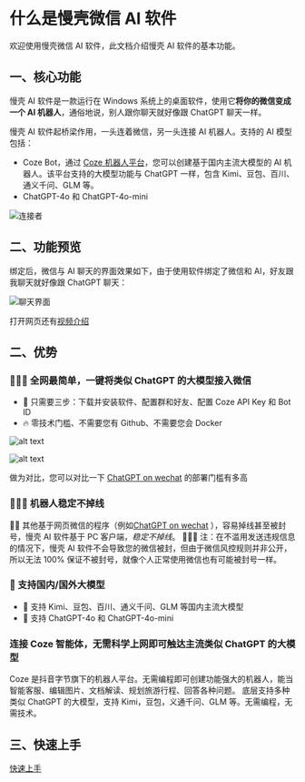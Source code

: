# 什么是慢壳微信 AI 软件

欢迎使用慢壳微信 AI 软件，此文档介绍慢壳 AI 软件的基本功能。

## 一、核心功能

慢壳 AI 软件是一款运行在 Windows 系统上的桌面软件，使用它**将你的微信变成一个 AI 机器人**，通俗地说，别人跟你聊天就好像跟 ChatGPT 聊天一样。

慢壳 AI 软件起桥梁作用，一头连着微信，另一头连接 AI 机器人。支持的 AI 模型包括：

- Coze Bot，通过 [Coze 机器人平台](https://www.coze.cn/)，您可以创建基于国内主流大模型的 AI 机器人。该平台支持的大模型功能与 ChatGPT 一样，包含 Kimi、豆包、百川、通义千问、GLM 等。
- ChatGPT-4o 和 ChatGPT-4o-mini

![连接者](/assets/link.webp)

## 二、功能预览

绑定后，微信与 AI 聊天的界面效果如下，由于使用软件绑定了微信和 AI，好友跟我聊天就好像跟 ChatGPT 聊天：

![聊天界面](/assets/preview.webp)

打开网页还有[视频介绍](https://mp.weixin.qq.com/s?__biz=Mzg5OTg5NTgwMg==&mid=2247483759&idx=1&sn=9cc1959e8ba4f77043bc2d3411e093fc&chksm=c04d19faf73a90ec8712dac72b84d9e2b823b7775760a3eacbae3dbf7b7eef2e859310a9575c&token=2135729166&lang=zh_CN#rd)

## 二、优势

### 🤡🤡🤡 全网最简单，一键将类似 ChatGPT 的大模型接入微信

- 🤡 只需要三步：下载并安装软件、配置群和好友、配置 Coze API Key 和 Bot ID
- 🔥 零技术门槛、不需要您有 Github、不需要您会 Docker

![alt text](/assets/software_1.jpg)

![alt text](/assets/software_2.png)

做为对比，您可以对比一下 [ChatGPT on wechat](https://mp.weixin.qq.com/s?__biz=MzU5MjYwNzA1Mw==&mid=2247485304&idx=1&sn=fb9228b648e6e3c9b8d6c92161ba0852&scene=21#wechat_redirect) 的部署门槛有多高

### 🚀🚀🚀 机器人稳定不掉线

🎃👻 其他基于网页微信的程序（例如[ChatGPT on wechat](https://mp.weixin.qq.com/s?__biz=MzU5MjYwNzA1Mw==&mid=2247485304&idx=1&sn=fb9228b648e6e3c9b8d6c92161ba0852&scene=21#wechat_redirect) ），容易掉线甚至被封号，慢壳 AI 软件基于 PC 客户端，_稳定不掉线_。
🚀🚀🚀 注：在不滥用发送违规信息的情况下，慢壳 AI 软件不会导致您的微信被封，但由于微信风控规则并非公开，所以无法 100% 保证不被封号，就像个人正常使用微信也有可能被封号一样。

### 🤖️ 支持国内/国外大模型

- 🤖️ 支持 Kimi、豆包、百川、通义千问、GLM 等国内主流大模型
- 🤖️ 支持 ChatGPT-4o 和 ChatGPT-4o-mini

### 连接 Coze 智能体，无需科学上网即可触达主流类似 ChatGPT 的大模型

Coze 是抖音字节旗下的机器人平台。无需编程即可创建功能强大的机器人，能当智能客服、编辑图片、文档解读、规划旅游行程、回答各种问题。
底层支持多种类似 ChatGPT 的大模型，支持 Kimi，豆包，义通千问、GLM 等。无需编程，无需技术。

## 三、快速上手

[快速上手](./getting-started)
